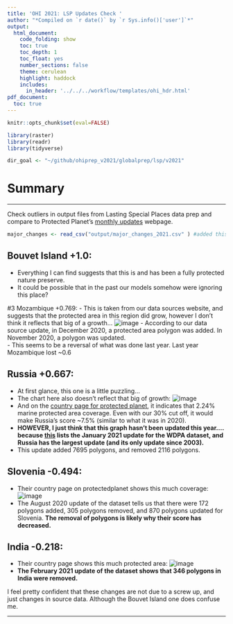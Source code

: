 ```yaml
---
title: 'OHI 2021: LSP Updates Check '
author: "*Compiled on `r date()` by `r Sys.info()['user']`*"
output: 
  html_document:
    code_folding: show
    toc: true
    toc_depth: 1
    toc_float: yes
    number_sections: false
    theme: cerulean
    highlight: haddock
    includes: 
      in_header: '../../../workflow/templates/ohi_hdr.html'
pdf_document:
  toc: true
---
```


```r

knitr::opts_chunk$set(eval=FALSE)

library(raster)
library(readr)
library(tidyverse)

dir_goal <- "~/github/ohiprep_v2021/globalprep/lsp/v2021"
```

# Summary

***
Check outliers in output files from Lasting Special Places data prep and compare to Protected Planet's [monthly updates](https://www.protectedplanet.net/c/monthly-updates/) webpage. 

```r
major_changes <- read_csv("output/major_changes_2021.csv" ) #added this so I could come back to it without rerunning everything

```

## Bouvet Island +1.0:
 - Everything I can find suggests that this is and has been a fully protected nature preserve. 
 - It could be possible that in the past our models somehow were ignoring this place? 

#3 Mozambique +0.769:
 - This is taken from our data sources website, and suggests that the protected area in this region did grow, however I don't think it reflects that big of a growth... 
![image](https://user-images.githubusercontent.com/33332753/107826818-64b44a80-6d3a-11eb-9c53-73213e9513c9.png)
 - According to our data source update, in December 2020, a protected area polygon was added. In November 2020, a polygon was updated.  
 - This seems to be a reversal of what was done last year. Last year Mozambique lost ~0.6 

## Russia +0.667:
 - At first glance, this one is a little puzzling... 
 - The chart here also doesn't reflect that big of growth: 
![image](https://user-images.githubusercontent.com/33332753/107827440-abef0b00-6d3b-11eb-93fc-53293ed088e0.png)
 - And on the [country page for protected planet](https://www.protectedplanet.net/country/RUS), it indicates that 2.24% marine protected area coverage. Even with our 30% cut off, it would make Russia's score ~7.5% (similar to what it was in 2020). 
 - **HOWEVER, I just think that this graph hasn't been updated this year.... because [this](https://www.protectedplanet.net/en/resources/January-2021-update-of-the-wdpa-and-wd-oecm) lists the January 2021 update for the WDPA dataset, and Russia has the largest update (and its only update since 2003).** 
 - This update added 7695 polygons, and removed 2116 polygons. 

## Slovenia -0.494:
 - Their country page on protectedplanet shows this much coverage:
![image](https://user-images.githubusercontent.com/33332753/107828404-9ed31b80-6d3d-11eb-9ea8-8d1af8454141.png)
 - The August 2020 update of the dataset tells us that there were 172 polygons added, 305 polygons removed, and 870 polygons updated for Slovenia. **The removal of polygons is likely why their score has decreased.**

## India -0.218:
 - Their country page shows this much protected area:
![image](https://user-images.githubusercontent.com/33332753/107828783-68e26700-6d3e-11eb-96aa-e79aa56fa19a.png)
 - **The February 2021 update of the dataset shows that 346 polygons in India were removed.**

I feel pretty confident that these changes are not due to a screw up, and just changes in source data. Although the Bouvet Island one does confuse me. 



***



